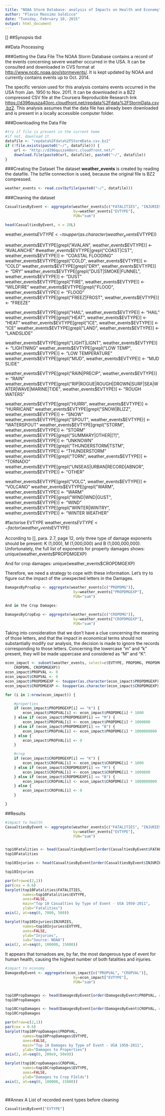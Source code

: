 ```yaml
---
title: "NOAA Storm Database: analysis of Impacts on Health and Economy"
author: "Flavio Massimo Saldicco"
date: "Tuesday, February 10, 2015"
output: html_document
---
```


[]
##Synopsis
tbd

##Data Processing

###Getting the Data File
The NOAA Storm Database contains a record of the events concerning severe weather occurred in the USA. It can be consulted and downloaded in CVS format at <http://www.ncdc.noaa.gov/stormevents/>. It is kept updated by NOAA and currently contains events up to Oct. 2014.

The specific version used for this analysis contains events occurred in the USA from Jan. 1950 to Nov. 2011. It can be downloaded in a BZ2 compressed CSV file at the Coursera Reproducible Research link <https://d396qusza40orc.cloudfront.net/repdata%2Fdata%2FStormData.csv.bz2>. This analysis assumes that the data file has already been downloaded and is present in a locally accessible computer folder.

###Downloading the Data File
```r
#try if file is present in the current home
#if not, download it
datafile <- "repdata%2Fdata%2FStormData.csv.bz2"
if (!file.exists(paste0("~/", datafile))) {
    url <- "http://d396qusza40orc.cloudfront.net/"
    download.file(paste0(url, datafile), paste0("~/", datafile))
}
```

###Creating the Dataset
The dataset **weather_events** is created by reading the datafile. The bzfile connection is used, because the original file is BZ2 compressed.
```r
weather_events <- read.csv(bzfile(paste0("~/", datafile)))
```

###Cleaning the dataset

```r

CasualtiesByEvent <- aggregate(weather_events[c("FATALITIES", "INJURIES")],
                               by=weather_events["EVTYPE"],
                               FUN="sum")

head(CasualtiesByEvent, n = 20L)
```

weather_events$EVTYPE <- toupper(as.character(weather_events$EVTYPE))

weather_events$EVTYPE[grepl("AVALAN", weather_events$EVTYPE)] <- "AVALANCHE"
#weather_events$EVTYPE[grepl("COAST|CST", weather_events$EVTYPE)] <- "COASTAL FLOODING"
weather_events$EVTYPE[grepl("COLD", weather_events$EVTYPE)] <- "COLD"
weather_events$EVTYPE[grepl("DRY", weather_events$EVTYPE)] <- "DRY"
weather_events$EVTYPE[grepl("DUST|SMOKE|FUNNEL", weather_events$EVTYPE)] <- "DUST"
weather_events$EVTYPE[grepl("FIRE", weather_events$EVTYPE)] <- "WILDFIRE"
weather_events$EVTYPE[grepl("FLOOD", weather_events$EVTYPE)] <- "FLOOD"
weather_events$EVTYPE[grepl("FREEZ|FROST", weather_events$EVTYPE)] <- "FREEZE"


weather_events$EVTYPE[grepl("HAIL", weather_events$EVTYPE)] <- "HAIL"
weather_events$EVTYPE[grepl("HEAT", weather_events$EVTYPE)] <- "HEAT"
weather_events$EVTYPE[grepl("ICE", weather_events$EVTYPE)] <- "ICE"
weather_events$EVTYPE[grepl("LAND", weather_events$EVTYPE)] <- "LANDSLIDE"

weather_events$EVTYPE[grepl("LIGHT|LIGNT", weather_events$EVTYPE)] <- "LIGHTNING"
weather_events$EVTYPE[grepl("LOW TEMP", weather_events$EVTYPE)] <- "LOW TEMPERATURE"
weather_events$EVTYPE[grepl("MUD", weather_events$EVTYPE)] <- "MUD SLIDE"

weather_events$EVTYPE[grepl("RAIN|PRECIP", weather_events$EVTYPE)] <- "RAIN"
weather_events$EVTYPE[grepl("RIP|ROGUE|ROUGH|DROWN|SURF|SEA|WATER|WAVE|MARINE|TIDE", weather_events$EVTYPE)] <- "ROUGH WATERS"

weather_events$EVTYPE[grepl("HURRI", weather_events$EVTYPE)] <- "HURRICANE"
weather_events$EVTYPE[grepl("SNOW|BLIZZ", weather_events$EVTYPE)] <- "SNOW"
weather_events$EVTYPE[grepl("SPOUT", weather_events$EVTYPE)] <- "WATERSPOUT"
weather_events$EVTYPE[grepl("STORM", weather_events$EVTYPE)] <- "STORM"
weather_events$EVTYPE[grepl("SUMMARY|OTHER|[?]", weather_events$EVTYPE)] <- "UNKNOWN"
weather_events$EVTYPE[grepl("THUNDERSTORM|TSTM", weather_events$EVTYPE)] <- "THUNDERSTORM"
weather_events$EVTYPE[grepl("TORN", weather_events$EVTYPE)] <- "TORNADO"
weather_events$EVTYPE[grepl("UNSEAS|URBAN|RECORD|ABNOR", weather_events$EVTYPE)] <- "OTHER"

weather_events$EVTYPE[grepl("VOLC", weather_events$EVTYPE)] <- "VOLCANO"
weather_events$EVTYPE[grepl("WARM", weather_events$EVTYPE)] <- "WARM"
weather_events$EVTYPE[grepl("WIND|WND|GUST", weather_events$EVTYPE)] <- "WIND"
weather_events$EVTYPE[grepl("WINTER|WINTRY", weather_events$EVTYPE)] <- "WINTER WEATHER"


#factorise EVTYPE
weather_events$EVTYPE <- factor(weather_events$EVTYPE)

According to [], para. 2.7, page 12, only three type of damage exponents should be present: K (1,000), M (1,000,000) and B (1,000,000,000). Unfortunately, the full list of exponents for property damages shows:
unique(weather_events$PROPDMGEXP)

And for crop damages:
unique(weather_events$CROPDMGEXP)

Therefore, we need a strategy to cope with these information.
Let's try to figure out the impact of the unexpected letters in the Damages.

```r
DamagesByPropExp <- aggregate(weather_events[c("PROPDMG")],
                               by=weather_events["PROPDMGEXP"],
                               FUN="sum")

And in the Crop Damages:

DamagesByCropExp <- aggregate(weather_events[c("CROPDMG")],
                               by=weather_events["CROPDMGEXP"],
                               FUN="sum")
```

Taking into consideration that we don't have a clue concerning the meaning of those letters, and that the impact in economical terms should not substantially modify our analysis, the decision is made to ignore the records corresponding to those letters.
Concerning the lowercase "m" and "k" present, they will be made uppercase and considered as "M" and "K".

```r
econ_impact <- subset(weather_events, select=c(EVTYPE, PROPDMG, PROPDMGEXP,
    CROPDMG, CROPDMGEXP))
econ_impact$PROPVAL <- 0
econ_impact$CROPVAL <- 0
econ_impact$PROPDMGEXP <- toupper(as.character(econ_impact$PROPDMGEXP))
econ_impact$CROPDMGEXP <- toupper(as.character(econ_impact$CROPDMGEXP))

for (i in 1:nrow(econ_impact)) {

    #properties
    if (econ_impact$PROPDMGEXP[i] == "K") {
        econ_impact$PROPVAL[i] <- econ_impact$PROPDMG[i] * 1000
    } else if (econ_impact$PROPDMGEXP[i] == "M") {
        econ_impact$PROPVAL[i] <- econ_impact$PROPDMG[i] * 1000000
    } else if (econ_impact$PROPDMGEXP[i] == "B") {
        econ_impact$PROPVAL[i] <- econ_impact$PROPDMG[i] * 1000000000
    } else {
        econ_impact$PROPVAL[i] <- 0
    }

    #crop
    if (econ_impact$CROPDMGEXP[i] == "K") {
        econ_impact$CROPVAL[i] <- econ_impact$CROPDMG[i] * 1000
    } else if (econ_impact$CROPDMGEXP[i] == "M") {
        econ_impact$CROPVAL[i] <- econ_impact$CROPDMG[i] * 1000000
    } else if (econ_impact$CROPDMGEXP[i] == "B") {
        econ_impact$CROPVAL[i] <- econ_impact$CROPDMG[i] * 1000000000
    } else {
        econ_impact$CROPVAL[i] <- 0
    }

}
```

##Results
```r

#impact to health
CasualtiesByEvent <- aggregate(weather_events[c("FATALITIES", "INJURIES")],
                               by=weather_events["EVTYPE"],
                               FUN="sum")


top10Fatalities <- head(CasualtiesByEvent[order(CasualtiesByEvent$FATALITIES, decreasing=TRUE),], 10)
top10Fatalities

top10Injuries <- head(CasualtiesByEvent[order(CasualtiesByEvent$INJURIES, decreasing=TRUE),], 10)

top10Injuries

par(mfrow=c(2,1))
par(cex = 0.6)
barplot(top10Fatalities$FATALITIES,
        names=top10Fatalities$EVTYPE,
        axes=FALSE,
        main="Top 10 Casualties by Type of Event - USA 1950-2011",
        ylab="Fatalities")
axis(2, at=seq(0, 7000, 500))

barplot(top10Injuries$INJURIES,
        names=top10Injuries$EVTYPE,
        axes=FALSE,
        ylab="Injuries",
        sub="Source: NOAA")
axis(2, at=seq(0, 100000, 15000))


```
It appears that tornadoes are, by far, the most dangerous type of event for human health, causing the highest number of both fatalities and injuries.
 

```r
#impact to economy
DamagesByEvent <- aggregate(econ_impact[c("PROPVAL", "CROPVAL")],
                               by=econ_impact["EVTYPE"],
                               FUN="sum")


top10PropDamages <- head(DamagesByEvent[order(DamagesByEvent$PROPVAL, decreasing=TRUE),], 10)
top10PropDamages

top10CropDamages <- head(DamagesByEvent[order(DamagesByEvent$CROPVAL, decreasing=TRUE),], 10)
top10CropDamages

par(mfrow=c(2,1))
par(cex = 0.6)
barplot(top10PropDamages$PROPVAL,
        names=top10PropDamages$EVTYPE,
        axes=FALSE,
        main="Top 10 Damages by Type of Event - USA 1950-2011",
        ylab="Damages to Properties")
axis(2, at=seq(0, 200e9, 50e9))

barplot(top10CropDamages$CROPVAL,
        names=top10CropDamages$EVTYPE,
        axes=FALSE,
        ylab="Damages to Crop FIelds")
axis(2, at=seq(0, 100000, 15000))




```

##Annex A
List of recorded event types before cleaning
```r
CasualtiesByEvent["EVTYPE"]
```





